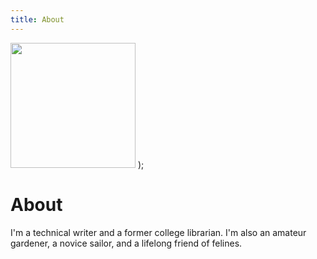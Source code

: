 ```yaml
---
title: About
---
```


  <img width="200" src="img/alva-square-200px.jpeg" />
);

# About
<Photo />

I'm a technical writer and a former college librarian. I'm also an amateur gardener, a novice sailor, and a lifelong friend of felines.